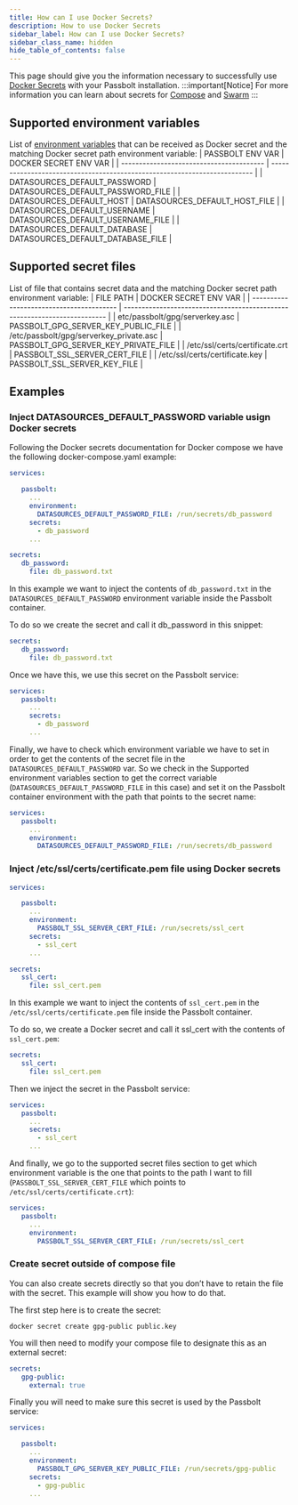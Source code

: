 ```yaml
---
title: How can I use Docker Secrets?
description: How to use Docker Secrets
sidebar_label: How can I use Docker Secrets?
sidebar_class_name: hidden
hide_table_of_contents: false
---
```


This page should give you the information necessary to successfully use [Docker Secrets](https://docs.docker.com/engine/swarm/secrets/) with your Passbolt installation.
:::important[Notice]
For more information you can learn about secrets for [Compose](https://docs.docker.com/compose/compose-file/#secrets) and [Swarm](https://docs.docker.com/engine/swarm/secrets/)
:::
## Supported environment variables

List of [environment variables](https://help.passbolt.com/configure/environment/reference.html) that can be received as Docker secret and the matching Docker secret path environment variable:
| PASSBOLT ENV VAR                         | DOCKER SECRET ENV VAR                                                     | 
| ---------------------------------------- | ------------------------------------------------------------------------- | 
| DATASOURCES_DEFAULT_PASSWORD             | DATASOURCES_DEFAULT_PASSWORD_FILE                                         |
| DATASOURCES_DEFAULT_HOST                 | DATASOURCES_DEFAULT_HOST_FILE                                             |
| DATASOURCES_DEFAULT_USERNAME             | DATASOURCES_DEFAULT_USERNAME_FILE                                         |
| DATASOURCES_DEFAULT_DATABASE             | DATASOURCES_DEFAULT_DATABASE_FILE                                         |

## Supported secret files

List of file that contains secret data and the matching Docker secret path environment variable:
| FILE PATH                                |  DOCKER SECRET ENV VAR                                                    |
| ---------------------------------------- | ------------------------------------------------------------------------- |
| etc/passbolt/gpg/serverkey.asc           | PASSBOLT_GPG_SERVER_KEY_PUBLIC_FILE                                       | 
| /etc/passbolt/gpg/serverkey_private.asc  | PASSBOLT_GPG_SERVER_KEY_PRIVATE_FILE                                      | 
| /etc/ssl/certs/certificate.crt           | PASSBOLT_SSL_SERVER_CERT_FILE                                             | 
| /etc/ssl/certs/certificate.key           | PASSBOLT_SSL_SERVER_KEY_FILE                                              |

## Examples
### Inject DATASOURCES_DEFAULT_PASSWORD variable usign Docker secrets

Following the Docker secrets documentation for Docker compose we have the following docker-compose.yaml example:
```yaml
services:

   passbolt:
     ... 
     environment:
       DATASOURCES_DEFAULT_PASSWORD_FILE: /run/secrets/db_password
     secrets:
       - db_password
     ...

secrets:
   db_password:
     file: db_password.txt
```
In this example we want to inject the contents of `db_password.txt` in the `DATASOURCES_DEFAULT_PASSWORD` environment variable inside the Passbolt container.

To do so we create the secret and call it db_password in this snippet:
```yaml
secrets:
   db_password:
     file: db_password.txt
```
Once we have this, we use this secret on the Passbolt service:
```yaml
services:
   passbolt:
     ... 
     secrets:
       - db_password
     ...
```
Finally, we have to check which environment variable we have to set in order to get the contents of the secret file in the `DATASOURCES_DEFAULT_PASSWORD` var. So we check in the Supported environment variables section to get the correct variable (`DATASOURCES_DEFAULT_PASSWORD_FILE` in this case) and set it on the Passbolt container environment with the path that points to the secret name:
```yaml
services:
   passbolt:
     ... 
     environment:
       DATASOURCES_DEFAULT_PASSWORD_FILE: /run/secrets/db_password
```
### Inject /etc/ssl/certs/certificate.pem file using Docker secrets
```yaml
services:

   passbolt:
     ... 
     environment:
       PASSBOLT_SSL_SERVER_CERT_FILE: /run/secrets/ssl_cert
     secrets:
       - ssl_cert
     ...

secrets:
   ssl_cert:
     file: ssl_cert.pem
```
In this example we want to inject the contents of `ssl_cert.pem` in the `/etc/ssl/certs/certificate.pem` file inside the Passbolt container.

To do so, we create a Docker secret and call it ssl_cert with the contents of `ssl_cert.pem`:
```yaml
secrets:
   ssl_cert:
     file: ssl_cert.pem
```
Then we inject the secret in the Passbolt service:
```yaml
services:
   passbolt:
     ... 
     secrets:
       - ssl_cert
     ...
```
And finally, we go to the supported secret files section to get which environment variable is the one that points to the path I want to fill (`PASSBOLT_SSL_SERVER_CERT_FILE` which points to `/etc/ssl/certs/certificate.crt`):
```yaml
services:
   passbolt:
     ... 
     environment:
       PASSBOLT_SSL_SERVER_CERT_FILE: /run/secrets/ssl_cert
```
### Create secret outside of compose file

You can also create secrets directly so that you don’t have to retain the file with the secret. This example will show you how to do that.

The first step here is to create the secret:

`docker secret create gpg-public public.key`

You will then need to modify your compose file to designate this as an external secret:
```yaml
secrets:
   gpg-public:
     external: true
```
Finally you will need to make sure this secret is used by the Passbolt service:
```yaml
services:

   passbolt:
     ... 
     environment:
       PASSBOLT_GPG_SERVER_KEY_PUBLIC_FILE: /run/secrets/gpg-public
     secrets:
       - gpg-public
     ...
```